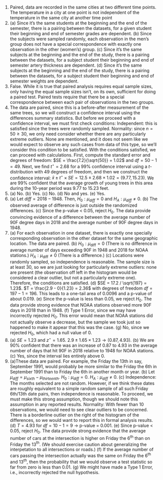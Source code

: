 1. Paired, data are recorded in the same cities at two different time points. The temperature in a city at one point is not independent of the temperature in the same city at another time point
\addtocounter{enumi}{1}

1. \(a) Since it's the same students at the beginning and the end of the semester, there is a pairing between the datasets, for a given student their beginning and end of semester grades are dependent. (b) Since the subjects were sampled randomly, each observation in the men's group does not have a special correspondence with exactly one observation in the other (women's) group. (c) Since it's the same subjects at the beginning and the end of the study, there is a pairing between the datasets, for a subject student their beginning and end of semester artery thickness are dependent. (d) Since it's the same subjects at the beginning and the end of the study, there is a pairing between the datasets, for a subject student their beginning and end of semester weights are dependent.
\addtocounter{enumi}{1}

1. False. While it is true that paired analysis requires equal sample sizes, only having the equal sample sizes isn't, on its own, sufficient for doing a paired test. Paired tests require that there be a special correspondence between each pair of observations in the two groups.
\addtocounter{enumi}{1}

1. The data are paired, since this is a before-after measurement of the same trees, so we will construct a confidence interval using the differences summary statistics. But before we proceed with a confidence interval, we must first check conditions: Independent: this is satisfied since the trees were randomly sampled. Normality: since $n = 50 \geq 30$, we only need consider whether there are any particularly extreme outliers. None are mentioned, and it does not seem like we would expect to observe any such cases from data of this type, so we'll consider this condition to be satisfied. With the conditions satisfied, we can proceed with calculations. First, compute the standard error and degrees of freedom: $SE = \frac{7.2}{\sqrt{50}} = 1.02$ and $df = 50 - 1 = 49$. Next, we find $t^{\star} = 2.68$ for a 99% confidence interval using a $t$-distribution with 49 degrees of freedom, and then we construct the confidence interval: $\bar{x} \pm t^{\star} \times SE =  12.5 \pm 2.68 \times 1.02 = (9.77, 15.23)$. We are 99% confident that the average growth of young trees in this area during the 10-year period was 9.77 to 15.23 feet.
\addtocounter{enumi}{1}

1. \(a) No. (b) Yes. (c) No. (d) No and yes. (e) Yes.
\addtocounter{enumi}{1}

1. \(a) Let $diff = 2018 - 1948$. Then, $H_0: \mu_{diff} = 0$ and $H_A: \mu_{diff} \ne 0$. (b) The observed average of difference is just outside the randomized differences. (c) Since the p-value $<$ 0.05, reject $H_0$. The data provide convincing evidence of a difference between the average number of 90F degree days in 2018 and the average number of 90F degree days in 1948.
\addtocounter{enumi}{1}

1. \(a) For each observation in one dataset, there is exactly one specially corresponding observation in the other dataset for the same geographic location. The data are paired. (b) $H_0: \mu_{\text{diff}} = 0$ (There is no difference in average number of days exceeding 90F in 1948 and 2018 for NOAA stations.) $H_A: \mu_{\text{diff}} \neq 0$ (There is a difference.) (c) Locations were randomly sampled, so independence is reasonable. The sample size is at least 30, so we are just looking for particularly extreme outliers: none are present (the observation off left in the histogram would be considered a clear outlier, but not a particularly extreme one). Therefore, the conditions are satisfied. (d) $SE = 17.2 / \sqrt{197} = 1.23$. $T = \frac{2.9 - 0}{1.23} = 2.36$ with degrees of freedom $df = 197 - 1 = 196$. This leads to a one-tail area of 0.0096 and a p-value of about 0.019. (e) Since the p-value is less than 0.05, we reject $H_0$. The data provide strong evidence that NOAA stations observed more 90F days in 2018 than in 1948. (f) Type 1 Error, since we may have incorrectly rejected $H_0$. This error would mean that NOAA stations did not actually observe a decrease, but the sample we took just so happened to make it appear that this was the case. (g) No, since we rejected $H_0$, which had a null value of 0.
\addtocounter{enumi}{1}

1. \(a) $SE = 1.23$ and $z^{\star} = 1.65$. $2.9 \pm 1.65 \times 1.23 \to (0.87, 4.93)$. (b) We are 90% confident that there was an increase of 0.87 to 4.93 in the average number of days that hit 90F in 2018 relative to 1948 for NOAA stations. (c) Yes, since the interval lies entirely above 0.
\addtocounter{enumi}{1}

1. \(a)These data are paired. For example, the Friday the 13th in say, September 1991, would probably be more similar to the Friday the 6th in September 1991 than to Friday the 6th in another month or year. (b) Let $\mu_{\textit{diff}} = \mu_{sixth} - \mu_{thirteenth}$. $H_0: \mu_{\textit{diff}} = 0$. $H_A: \mu_{\textit{diff}} \ne 0$. (c) Independence: The months selected are not random. However, if we think these dates are roughly equivalent to a simple random sample of all such Friday 6th/13th date pairs, then independence is reasonable. To proceed, we must make this strong assumption, though we should note this assumption in any reported results. Normality: With fewer than 10 observations, we would need to see clear outliers to be concerned. There is a borderline outlier on the right of the histogram of the differences, so we would want to report this in formal analysis results. (d) $T = 4.93$ for $df = 10 - 1 = 9$ $\to$ p-value = 0.001. (e) Since p-value $<$ 0.05, reject $H_0$. The data provide strong evidence that the average number of cars at the intersection is higher on Friday the 6$^{\text{th}}$ than on Friday the 13$^{\text{th}}$. (We should exercise caution about generalizing the interpetation to all intersections or roads.) (f) If the average number of cars passing the intersection actually was the same on Friday the 6$^{\text{th}}$ and $13^{th}$, then the probability that we would observe a test statistic so far from zero is less than 0.01.\ (g) We might have made a Type 1 Error, i.e., incorrectly rejected the null hypothesis.
\addtocounter{enumi}{1}
